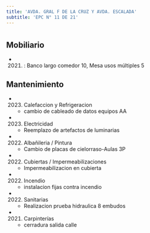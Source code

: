 ```yaml
---
title: 'AVDA. GRAL F DE LA CRUZ Y AVDA. ESCALADA'
subtitle: 'EPC N° 11 DE 21'
---
```


#


## Mobiliario

*  (2021) : Banco largo comedor 10, Mesa usos múltiples 5 





## Mantenimiento

*  (2023) Calefaccion y Refrigeracion 
    + cambio de cableado de datos equipos AA

*  (2023) Electricidad 
    + Reemplazo de artefactos de luminarias

*  (2022) Albañileria / Pintura 
    + Cambio de placas de cielorraso-Aulas 3P

*  (2022) Cubiertas / Impermeabilizaciones 
    + Impermeabilizacion en cubierta

*  (2022) Incendio 
    + instalacion fijas contra incendio

*  (2022) Sanitarias 
    + Realizacion prueba hidraulica 8 embudos

*  (2021) Carpinterías 
    + cerradura salida calle



